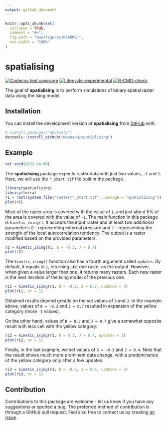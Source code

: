 ```yaml
---
output: github_document
---
```


<!-- README.md is generated from README.Rmd. Please edit that file -->

```r
knitr::opts_chunk$set(
  collapse = TRUE,
  comment = "#>",
  fig.path = "man/figures/README-",
  out.width = "100%"
)
```

# spatialising

<!-- badges: start -->
[![Codecov test coverage](https://codecov.io/gh/Nowosad/spatialising/branch/main/graph/badge.svg)](https://app.codecov.io/gh/Nowosad/spatialising?branch=main)
[![Lifecycle: experimental](https://img.shields.io/badge/lifecycle-experimental-orange.svg)](https://lifecycle.r-lib.org/articles/stages.html#experimental)
[![R-CMD-check](https://github.com/Nowosad/spatialising/actions/workflows/R-CMD-check.yaml/badge.svg)](https://github.com/Nowosad/spatialising/actions/workflows/R-CMD-check.yaml)
<!-- badges: end -->

The goal of **spatialising** is to perform simulations of binary spatial raster data using the Ising model.

## Installation

You can install the development version of **spatialising** from [GitHub](https://github.com/) with:

``` r
# install.packages("devtools")
devtools::install_github("Nowosad/spatialising")
```

## Example

```r
set.seed(2022-04-06)
```

The **spatialising** package expects raster data with just two values, `-1` and `1`.
Here, we will use the `r_start.tif` file built in the package.

```r
library(spatialising)
library(terra)
r1 = rast(system.file("raster/r_start.tif", package = "spatialising"))
plot(r1)
```

Most of the raster area is covered with the value of `1`, and just about 5% of the area is covered with the value of `-1`.
The main function in this package is `kinetic_ising()`.
It accepts the input raster and at least two additional parameters: `B` -- representing external pressure and `J` -- representing the strength of the local autocorrelation tendency.
The output is a raster modified based on the provided parameters.

```r
r2 = kinetic_ising(r1, B = -0.3, J = 0.7)
plot(r2)
```

The `kinetic_ising()` function also has a fourth argument called `updates`. 
By default, it equals to `1`, returning just one raster as the output.
However, when given a value larger than one, it returns many rasters.
Each new raster is the next iteration of the Ising model of the previous one.

```r
ri1 = kinetic_ising(r1, B = -0.3, J = 0.7, updates = 3)
plot(ri1, nr = 1)
```

Obtained results depend greatly on the set values of `B` and `J`.
In the example above, values of `B = -0.3` and `J = 0.7` resulted in expansion of the yellow category (more `-1` values).

On the other hand, values of `B = 0.3` and `J = 0.7` give a somewhat opposite result with less cell with the yellow category:

```r
ri2 = kinetic_ising(r1, B = 0.3, J = 0.7, updates = 3)
plot(ri2, nr = 1)
```

Finally, in the last example, we set values of `B = -0.3` and `J = 0.4`.
Note that the result shows much more prominent data change, with a predominance of the yellow category only after a few updates.

```r
ri3 = kinetic_ising(r1, B = -0.3, J = 0.4, updates = 3)
plot(ri3, nr = 1)
```

## Contribution

Contributions to this package are welcome - let us know if you have any suggestions or spotted a bug. 
The preferred method of contribution is through a GitHub pull request. 
Feel also free to contact us by creating [an issue](https://github.com/nowosad/spatialising/issues).
